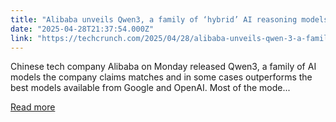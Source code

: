 ```yaml
---
title: "Alibaba unveils Qwen3, a family of ‘hybrid’ AI reasoning models"
date: "2025-04-28T21:37:54.000Z"
link: "https://techcrunch.com/2025/04/28/alibaba-unveils-qwen-3-a-family-of-hybrid-ai-reasoning-models/"
---
```


Chinese tech company Alibaba on Monday released Qwen3, a family of AI models the company claims matches and in some cases outperforms the best models available from Google and OpenAI. Most of the mode...

[Read more](https://techcrunch.com/2025/04/28/alibaba-unveils-qwen-3-a-family-of-hybrid-ai-reasoning-models/)
